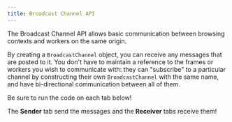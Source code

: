 ```yaml
---
title: Broadcast Channel API
---
```




The Broadcast Channel API allows basic communication between browsing contexts and workers on the same origin.

By creating a `BroadcastChannel` object, you can receive any messages that are posted to it. You don't have to maintain a reference to the frames or workers you wish to communicate with: they can "subscribe" to a particular channel by constructing their own `BroadcastChannel` with the same name, and have bi-directional communication between all of them.

<LinkCard
  title="Broadcast Channel API - Web APIs | MDN"
  href="https://developer.mozilla.org/en-US/docs/Web/API/Broadcast_Channel_API"
  target="_blank"
/>

<Aside type="caution">
  Be sure to run the code on each tab below!

  The **Sender** tab send the messages and the **Receiver** tabs receive them!
</Aside>

<Tabs>
  <TabItem label="Sender" icon="rss">
    <Playground client:only="react" theme="dark" script={Sender} />
  </TabItem>
  <TabItem label="Receiver 1">
    <Playground client:only="react" theme="dark" script={Receiver1} />
  </TabItem>
  <TabItem label="Receiver 2">
    <Playground client:only="react" theme="dark" script={Receiver2} />
  </TabItem>
</Tabs>
